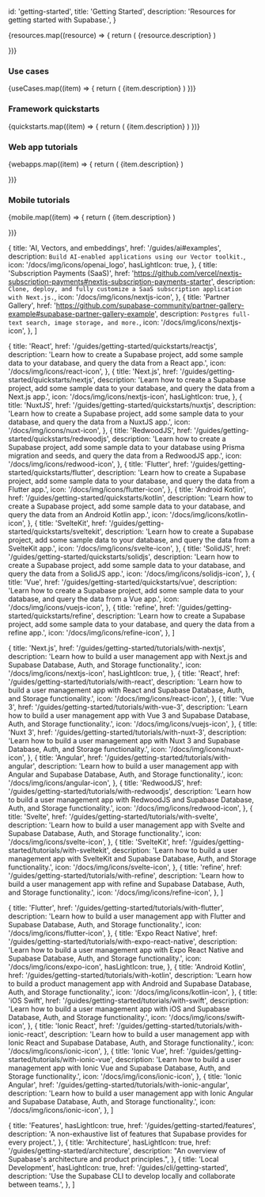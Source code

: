 
  id: 'getting-started',
  title: 'Getting Started',
  description: 'Resources for getting started with Supabase.',
}

<div className="flex flex-col gap-12 my-12">

<div>

  <div className="grid grid-cols-12 gap-6 not-prose">
    {resources.map((resource) => {
      return (
        <Link
          href={`${resource.href}`}
          key={resource.title}
          className={'col-span-12 md:col-span-4'}
          passHref
        >
          <GlassPanel {...resource} background={false} showIconBg={true}>
            {resource.description}
          </GlassPanel>
        </Link>
      )

})}

  </div>

</div>

</div>

### Use cases

<div className="grid lg:grid-cols-12 gap-6 not-prose">
  {useCases.map((item) => {
    return (
      <Link href={`${item.href}`} key={item.title} passHref className={'col-span-4'}>
        <GlassPanel
          title={item.title}
          span="col-span-6"
          background={false}
          icon={item.icon}
          hasLightIcon={item.hasLightIcon}
        >
          {item.description}
        </GlassPanel>
      </Link>
    )
  })}
</div>

### Framework quickstarts

<div className="grid lg:grid-cols-12 gap-6 not-prose">
  {quickstarts.map((item) => {
    return (
      <Link href={`${item.href}`} key={item.title} passHref className={'col-span-4'}>
        <GlassPanel
          title={item.title}
          span="col-span-6"
          background={false}
          icon={item.icon}
          hasLightIcon={item.hasLightIcon}
        >
          {item.description}
        </GlassPanel>
      </Link>
    )
  })}
</div>

### Web app tutorials

<div className="grid lg:grid-cols-12 gap-6 not-prose">
  {webapps.map((item) => {
    return (
      <Link href={`${item.href}`} key={item.title} passHref className={'col-span-4'}>
        <GlassPanel
          title={item.title}
          span="col-span-6"
          background={false}
          icon={item.icon}
          hasLightIcon={item.hasLightIcon}
        >
          {item.description}
        </GlassPanel>
      </Link>
    )

})}

</div>

### Mobile tutorials

<div className="grid lg:grid-cols-12 gap-6 not-prose">
  {mobile.map((item) => {
    return (
      <Link href={`${item.href}`} key={item.title} passHref className={'col-span-4'}>
        <GlassPanel
          title={item.title}
          span="col-span-6"
          background={false}
          icon={item.icon}
          hasLightIcon={item.hasLightIcon}
        >
          {item.description}
        </GlassPanel>
      </Link>
    )

})}

</div>

  {
    title: 'AI, Vectors, and embeddings',
    href: '/guides/ai#examples',
    description: `Build AI-enabled applications using our Vector toolkit.`,
    icon: '/docs/img/icons/openai_logo',
    hasLightIcon: true,
  },
  {
    title: 'Subscription Payments (SaaS)',
    href: 'https://github.com/vercel/nextjs-subscription-payments#nextjs-subscription-payments-starter',
    description: `Clone, deploy, and fully customize a SaaS subscription application with Next.js.`,
    icon: '/docs/img/icons/nextjs-icon',
  },
  {
    title: 'Partner Gallery',
    href: 'https://github.com/supabase-community/partner-gallery-example#supabase-partner-gallery-example',
    description: `Postgres full-text search, image storage, and more.`,
    icon: '/docs/img/icons/nextjs-icon',
  },
]

  {
    title: 'React',
    href: '/guides/getting-started/quickstarts/reactjs',
    description:
      'Learn how to create a Supabase project, add some sample data to your database, and query the data from a React app.',
    icon: '/docs/img/icons/react-icon',
  },
  {
    title: 'Next.js',
    href: '/guides/getting-started/quickstarts/nextjs',
    description:
      'Learn how to create a Supabase project, add some sample data to your database, and query the data from a Next.js app.',
    icon: '/docs/img/icons/nextjs-icon',
    hasLightIcon: true,
  },
  {
    title: 'NuxtJS',
    href: '/guides/getting-started/quickstarts/nuxtjs',
    description:
      'Learn how to create a Supabase project, add some sample data to your database, and query the data from a NuxtJS app.',
    icon: '/docs/img/icons/nuxt-icon',
  },
  {
    title: 'RedwoodJS',
    href: '/guides/getting-started/quickstarts/redwoodjs',
    description:
      'Learn how to create a Supabase project, add some sample data to your database using Prisma migration and seeds, and query the data from a RedwoodJS app.',
    icon: '/docs/img/icons/redwood-icon',
  },
  {
    title: 'Flutter',
    href: '/guides/getting-started/quickstarts/flutter',
    description:
      'Learn how to create a Supabase project, add some sample data to your database, and query the data from a Flutter app.',
    icon: '/docs/img/icons/flutter-icon',
  },
  {
    title: 'Android Kotlin',
    href: '/guides/getting-started/quickstarts/kotlin',
    description:
      'Learn how to create a Supabase project, add some sample data to your database, and query the data from an Android Kotlin app.',
    icon: '/docs/img/icons/kotlin-icon',
  },
  {
    title: 'SvelteKit',
    href: '/guides/getting-started/quickstarts/sveltekit',
    description:
      'Learn how to create a Supabase project, add some sample data to your database, and query the data from a SvelteKit app.',
    icon: '/docs/img/icons/svelte-icon',
  },
  {
    title: 'SolidJS',
    href: '/guides/getting-started/quickstarts/solidjs',
    description:
      'Learn how to create a Supabase project, add some sample data to your database, and query the data from a SolidJS app.',
    icon: '/docs/img/icons/solidjs-icon',
  },
  {
    title: 'Vue',
    href: '/guides/getting-started/quickstarts/vue',
    description:
      'Learn how to create a Supabase project, add some sample data to your database, and query the data from a Vue app.',
    icon: '/docs/img/icons/vuejs-icon',
  },
  {
    title: 'refine',
    href: '/guides/getting-started/quickstarts/refine',
    description:
      'Learn how to create a Supabase project, add some sample data to your database, and query the data from a refine app.',
    icon: '/docs/img/icons/refine-icon',
  },
]

  {
    title: 'Next.js',
    href: '/guides/getting-started/tutorials/with-nextjs',
    description:
      'Learn how to build a user management app with Next.js and Supabase Database, Auth, and Storage functionality.',
    icon: '/docs/img/icons/nextjs-icon',
    hasLightIcon: true,
  },
  {
    title: 'React',
    href: '/guides/getting-started/tutorials/with-react',
    description:
      'Learn how to build a user management app with React and Supabase Database, Auth, and Storage functionality.',
    icon: '/docs/img/icons/react-icon',
  },
  {
    title: 'Vue 3',
    href: '/guides/getting-started/tutorials/with-vue-3',
    description:
      'Learn how to build a user management app with Vue 3 and Supabase Database, Auth, and Storage functionality.',
    icon: '/docs/img/icons/vuejs-icon',
  },
  {
    title: 'Nuxt 3',
    href: '/guides/getting-started/tutorials/with-nuxt-3',
    description:
      'Learn how to build a user management app with Nuxt 3 and Supabase Database, Auth, and Storage functionality.',
    icon: '/docs/img/icons/nuxt-icon',
  },
  {
    title: 'Angular',
    href: '/guides/getting-started/tutorials/with-angular',
    description:
      'Learn how to build a user management app with Angular and Supabase Database, Auth, and Storage functionality.',
    icon: '/docs/img/icons/angular-icon',
  },
  {
    title: 'RedwoodJS',
    href: '/guides/getting-started/tutorials/with-redwoodjs',
    description:
      'Learn how to build a user management app with RedwoodJS and Supabase Database, Auth, and Storage functionality.',
    icon: '/docs/img/icons/redwood-icon',
  },
  {
    title: 'Svelte',
    href: '/guides/getting-started/tutorials/with-svelte',
    description:
      'Learn how to build a user management app with Svelte and Supabase Database, Auth, and Storage functionality.',
    icon: '/docs/img/icons/svelte-icon',
  },
  {
    title: 'SvelteKit',
    href: '/guides/getting-started/tutorials/with-sveltekit',
    description:
      'Learn how to build a user management app with SvelteKit and Supabase Database, Auth, and Storage functionality.',
    icon: '/docs/img/icons/svelte-icon',
  },
  {
    title: 'refine',
    href: '/guides/getting-started/tutorials/with-refine',
    description:
      'Learn how to build a user management app with refine and Supabase Database, Auth, and Storage functionality.',
    icon: '/docs/img/icons/refine-icon',
  },
]

  {
    title: 'Flutter',
    href: '/guides/getting-started/tutorials/with-flutter',
    description:
      'Learn how to build a user management app with Flutter and Supabase Database, Auth, and Storage functionality.',
    icon: '/docs/img/icons/flutter-icon',
  },
  {
    title: 'Expo React Native',
    href: '/guides/getting-started/tutorials/with-expo-react-native',
    description:
      'Learn how to build a user management app with Expo React Native and Supabase Database, Auth, and Storage functionality.',
    icon: '/docs/img/icons/expo-icon',
    hasLightIcon: true,
  },
  {
    title: 'Android Kotlin',
    href: '/guides/getting-started/tutorials/with-kotlin',
    description:
      'Learn how to build a product management app with Android and Supabase Database, Auth, and Storage functionality.',
    icon: '/docs/img/icons/kotlin-icon',
  },
  {
    title: 'iOS Swift',
    href: '/guides/getting-started/tutorials/with-swift',
    description:
      'Learn how to build a user management app with iOS and Supabase Database, Auth, and Storage functionality.',
    icon: '/docs/img/icons/swift-icon',
  },
  {
    title: 'Ionic React',
    href: '/guides/getting-started/tutorials/with-ionic-react',
    description:
      'Learn how to build a user management app with Ionic React and Supabase Database, Auth, and Storage functionality.',
    icon: '/docs/img/icons/ionic-icon',
  },
  {
    title: 'Ionic Vue',
    href: '/guides/getting-started/tutorials/with-ionic-vue',
    description:
      'Learn how to build a user management app with Ionic Vue and Supabase Database, Auth, and Storage functionality.',
    icon: '/docs/img/icons/ionic-icon',
  },
  {
    title: 'Ionic Angular',
    href: '/guides/getting-started/tutorials/with-ionic-angular',
    description:
      'Learn how to build a user management app with Ionic Angular and Supabase Database, Auth, and Storage functionality.',
    icon: '/docs/img/icons/ionic-icon',
  },
]

  {
    title: 'Features',
    hasLightIcon: true,
    href: '/guides/getting-started/features',
    description: 'A non-exhaustive list of features that Supabase provides for every project.',
  },
  {
    title: 'Architecture',
    hasLightIcon: true,
    href: '/guides/getting-started/architecture',
    description: "An overview of Supabase's architecture and product principles.",
  },
  {
    title: 'Local Development',
    hasLightIcon: true,
    href: '/guides/cli/getting-started',
    description: 'Use the Supabase CLI to develop locally and collaborate between teams.',
  },
]



